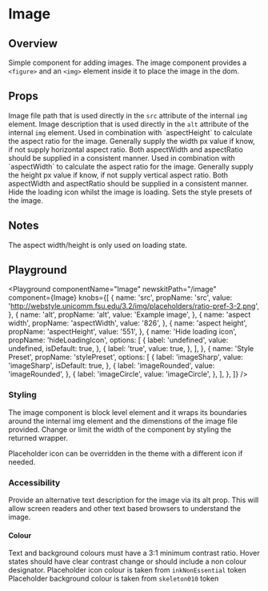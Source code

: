 


# Image

## Overview

Simple component for adding images.
The image component provides a `<figure>` and an `<img>` element inside it to place the image in the dom.

## Props

<LegacyBlock marginTop="sizing040">
  <Prop name="src" type="string">
    Image file path that is used directly in the <code>src</code> attribute of
    the internal <code>img</code> element.
  </Prop>
  <Prop name="alt" type="string">
    Image description that is used directly in the <code>alt</code> attribute of
    the internal <code>img</code> element.
  </Prop>
  <Prop name="aspectWidth" type="string|number">
    Used in combination with `aspectHeight` to calculate the aspect ratio for
    the image. Generally supply the width px value if know, if not supply
    horizontal aspect ratio. Both aspectWidth and aspectRatio should be supplied
    in a consistent manner.
  </Prop>
  <Prop name="aspectHeight" type="string|number">
    Used in combination with `aspectWidth` to calculate the aspect ratio for the
    image. Generally supply the height px value if know, if not supply vertical
    aspect ratio. Both aspectWidth and aspectRatio should be supplied in a
    consistent manner.
  </Prop>
  <Prop name="hideLoadingIcon" type="boolean" default={false}>
    Hide the loading icon whilst the image is loading.
  </Prop>
  <Prop name="stylePreset" type="string" default="imageSharp">
    Sets the style presets of the image.
  </Prop>
</LegacyBlock>

## Notes

The aspect width/height is only used on loading state.

## Playground

<Playground
  componentName="Image"
  newskitPath="/image"
  component={Image}
  knobs={[
    {
      name: 'src',
      propName: 'src',
      value:
        'http://webstyle.unicomm.fsu.edu/3.2/img/placeholders/ratio-pref-3-2.png',
    },
    {
      name: 'alt',
      propName: 'alt',
      value: 'Example image',
    },
    {
      name: 'aspect width',
      propName: 'aspectWidth',
      value: '826',
    },
    {
      name: 'aspect height',
      propName: 'aspectHeight',
      value: '551',
    },
    {
      name: 'Hide loading icon',
      propName: 'hideLoadingIcon',
      options: [
        {
          label: 'undefined',
          value: undefined,
          isDefault: true,
        },
        {
          label: 'true',
          value: true,
        },
      ],
    },
    {
      name: 'Style Preset',
      propName: 'stylePreset',
      options: [
        {
          label: 'imageSharp',
          value: 'imageSharp',
          isDefault: true,
        },
        {
          label: 'imageRounded',
          value: 'imageRounded',
        },
        {
          label: 'imageCircle',
          value: 'imageCircle',
        },
      ],
    },
  ]}
/>

### Styling

The image component is block level element and it wraps its boundaries around the internal img element and the dimenstions of the image file provided. Change or limit the width of the component by styling the returned wrapper.

Placeholder icon can be overridden in the theme with a different icon if needed.

### Accessibility

Provide an alternative text description for the image via its alt prop. This will allow screen readers and other text based browsers to understand the image.

#### Colour

Text and background colours must have a 3:1 minimum contrast ratio.
Hover states should have clear contrast change or should include a non colour designator.
Placeholder icon colour is taken from `inkNonEssential` token
Placeholder background colour is taken from `skeleton010` token
